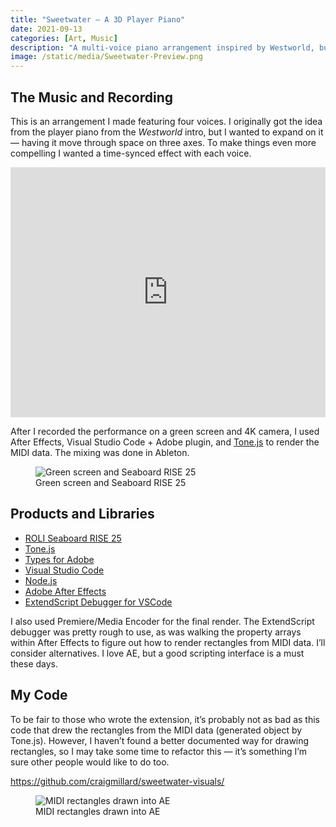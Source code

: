 ```yaml
---
title: "Sweetwater – A 3D Player Piano"
date: 2021-09-13
categories: [Art, Music]
description: "A multi-voice piano arrangement inspired by Westworld, built with MIDI, After Effects, and custom scripting."
image: /static/media/Sweetwater-Preview.png
---
```


## The Music and Recording

This is an arrangement I made featuring four voices. I originally got the idea from the player piano from the *Westworld* intro, but I wanted to expand on it — having it move through space on three axes. To make things even more compelling I wanted a time-synced effect with each voice.

<iframe width="100%" height="400" src="https://www.youtube.com/embed/OGt4W1YSb0M" frameborder="0" allowfullscreen></iframe>

After I recorded the performance on a green screen and 4K camera, I used After Effects, Visual Studio Code + Adobe plugin, and [Tone.js](https://tonejs.github.io/) to render the MIDI data. The mixing was done in Ableton.

![Green screen and Seaboard RISE 25](/static/media/2021/09/6DB6076E-67DC-4683-B28E-72708D54EFBD.jpg)

## Products and Libraries

- [ROLI Seaboard RISE 25](https://roli.com/products/seaboard/rise-25)  
- [Tone.js](https://tonejs.github.io/)  
- [Types for Adobe](https://github.com/bbb999/Types-for-Adobe)  
- [Visual Studio Code](https://code.visualstudio.com/)  
- [Node.js](https://nodejs.org/)  
- [Adobe After Effects](https://www.adobe.com/products/aftereffects.html)  
- [ExtendScript Debugger for VSCode](https://marketplace.visualstudio.com/items?itemName=Adobe.extendscript-debug)

I also used Premiere/Media Encoder for the final render. The ExtendScript debugger was pretty rough to use, as was walking the property arrays within After Effects to figure out how to render rectangles from MIDI data. I’ll consider alternatives. I love AE, but a good scripting interface is a must these days.

## My Code

To be fair to those who wrote the extension, it’s probably not as bad as this code that drew the rectangles from the MIDI data (generated object by Tone.js). However, I haven’t found a better documented way for drawing rectangles, so I may take some time to refactor this — it’s something I’m sure other people would like to do too.

[https://github.com/craigmillard/sweetwater-visuals/](https://github.com/craigmillard/sweetwater-visuals/)

![MIDI rectangles drawn into AE](/static/media/2021/09/Screen-Shot-2021-09-12-at-11.46.30-PM-1.png)
